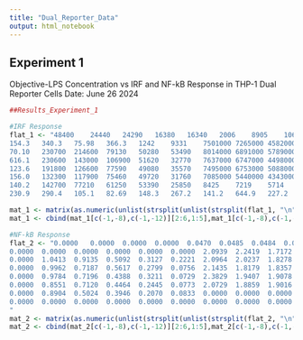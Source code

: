 ```yaml
---
title: "Dual_Reporter_Data"
output: html_notebook
---
```


## Experiment 1
Objective-LPS Concentration vs IRF and NF-kB Response in THP-1 Dual Reporter Cells
Date: June 26 2024
```r
##Results_Experiment_1

#IRF Response
flat_1 <- "48400	24440	24290	16380	16340	2006	8905	10660	5239	4766	2471	331.8
154.3	340.3	75.98	366.3	1242	9331	7501000	7265000	4582000	2896000	1862000	1889
70.10	230700	214600	79130	50280	53490	8014000	6891000	5789000	3637000	307200	985.5
616.1	230600	143000	106900	51620	32770	7637000	6747000	4498000	3226000	273500	867.5
123.6	191800	126600	77590	49080	35570	7495000	6753000	5088000	2527000	229000	377.7
156.0	132300	117900	75460	49720	31760	7085000	5440000	4343000	2321000	228400	277.6
140.2	142700	77210	61250	53390	25850	8425	7219	5714	4006	900.8	128.2
230.9	290.4	105.1	82.69	148.3	267.2	141.2	644.9	227.2	165.4	46.42	79.67"

mat_1 <- matrix(as.numeric(unlist(strsplit(unlist(strsplit(flat_1, "\n")), "\t"))), ncol = 12, byrow = TRUE)
mat_1 <- cbind(mat_1[c(-1,-8),c(-1,-12)][2:6,1:5],mat_1[c(-1,-8),c(-1,-12)][1:5,6:10])

#NF-kB Response
flat_2 <- "0.0000	0.0000	0.0000	0.0000	0.0470	0.0485	0.0484	0.0000	0.0000	0.0000	0.0000	0.0000
0.0000	0.0000	0.0000	0.0000	0.0000	0.0000	2.0939	2.2419	1.7172	1.5847	1.4337	0.0000
0.0000	1.0413	0.9135	0.5092	0.3127	0.2221	2.0964	2.0237	1.8278	1.6465	0.6815	0.0000
0.0000	0.9962	0.7187	0.5617	0.2799	0.0756	2.1435	1.8179	1.8357	1.6596	0.6058	0.0000
0.0000	0.9784	0.7196	0.4388	0.3211	0.0729	2.3829	1.9407	1.9078	1.6119	0.5989	0.0000
0.0000	0.8551	0.7120	0.4464	0.2445	0.0773	2.0729	1.8859	1.9016	1.5109	0.5873	0.0000
0.0000	0.8904	0.5024	0.3946	0.2070	0.0833	0.0000	0.0000	0.0000	0.0000	0.0000	0.0000
0.0000	0.0000	0.0000	0.0000	0.0000	0.0000	0.0000	0.0000	0.0000	0.0000	0.0000	0.0000
"
mat_2 <- matrix(as.numeric(unlist(strsplit(unlist(strsplit(flat_2, "\n")), "\t"))), ncol = 12, byrow = TRUE)
mat_2 <- cbind(mat_2[c(-1,-8),c(-1,-12)][2:6,1:5],mat_2[c(-1,-8),c(-1,-12)][1:5,6:10])



```
